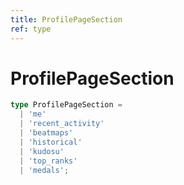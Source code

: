 ```yaml
---
title: ProfilePageSection
ref: type
---
```


# ProfilePageSection

```ts
type ProfilePageSection =
  | 'me'
  | 'recent_activity'
  | 'beatmaps'
  | 'historical'
  | 'kudosu'
  | 'top_ranks'
  | 'medals';
```
